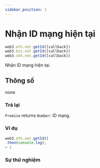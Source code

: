 ```yaml
---
sidebar_position: 1
---
```


# Nhận ID mạng hiện tại

```javascript
web3.eth.net.getId([callback])
web3.bzz.net.getId([callback])
web3.shh.net.getId([callback])
```
Nhận ID mạng hiện tại.
## Thông số
none
### Trả lại
`Promise` returns `Number`: ID mạng.
### Ví dụ
```javascript
web3.eth.net.getId()
.then(console.log);
> 1
```
### Sự thử nghiệm
<GetId />